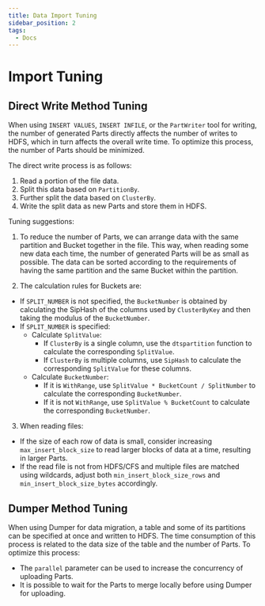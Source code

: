 ```yaml
---
title: Data Import Tuning
sidebar_position: 2
tags:
  - Docs
---
```


# Import Tuning

## Direct Write Method Tuning

When using `INSERT VALUES`, `INSERT INFILE`, or the `PartWriter` tool for writing, the number of generated Parts directly affects the number of writes to HDFS, which in turn affects the overall write time. To optimize this process, the number of Parts should be minimized.

The direct write process is as follows:

1. Read a portion of the file data.
2. Split this data based on `PartitionBy`.
3. Further split the data based on `ClusterBy`.
4. Write the split data as new Parts and store them in HDFS.

Tuning suggestions:

1. To reduce the number of Parts, we can arrange data with the same partition and Bucket together in the file. This way, when reading some new data each time, the number of generated Parts will be as small as possible. The data can be sorted according to the requirements of having the same partition and the same Bucket within the partition.

2. The calculation rules for Buckets are:

- If `SPLIT_NUMBER` is not specified, the `BucketNumber` is obtained by calculating the SipHash of the columns used by `ClusterByKey` and then taking the modulus of the `BucketNumber`.
- If `SPLIT_NUMBER` is specified:
  - Calculate `SplitValue`:
    - If `ClusterBy` is a single column, use the `dtspartition` function to calculate the corresponding `SplitValue`.
    - If `ClusterBy` is multiple columns, use `SipHash` to calculate the corresponding `SplitValue` for these columns.
  - Calculate `BucketNumber`:
    - If it is `WithRange`, use `SplitValue * BucketCount / SplitNumber` to calculate the corresponding `BucketNumber`.
    - If it is not `WithRange`, use `SplitValue % BucketCount` to calculate the corresponding `BucketNumber`.

3. When reading files:
  - If the size of each row of data is small, consider increasing `max_insert_block_size` to read larger blocks of data at a time, resulting in larger Parts.
  - If the read file is not from HDFS/CFS and multiple files are matched using wildcards, adjust both `min_insert_block_size_rows` and `min_insert_block_size_bytes` accordingly.

## Dumper Method Tuning

When using Dumper for data migration, a table and some of its partitions can be specified at once and written to HDFS. The time consumption of this process is related to the data size of the table and the number of Parts. To optimize this process:

- The `parallel` parameter can be used to increase the concurrency of uploading Parts.
- It is possible to wait for the Parts to merge locally before using Dumper for uploading.
